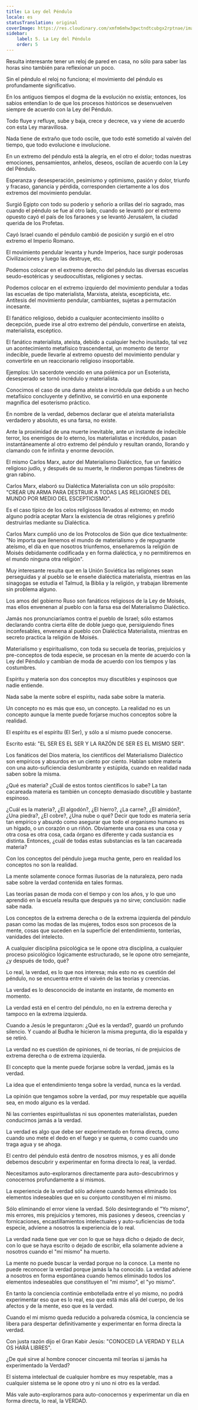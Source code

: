 ```yaml
---
title: La Ley del Péndulo
locale: es
statusTranslation: original
coverImage: https://res.cloudinary.com/xmfm6mhw3gwctndtcubgx2rptnae/image/upload/v1741354419/small_cover_la_gran_rebelion_28716e29d2.webp
sidebar:
    label: 5. La Ley del Péndulo
    order: 5
---
```

Resulta interesante tener un reloj de pared en casa, no sólo para saber las horas sino también para reflexionar un poco.

Sin el péndulo el reloj no funciona; el movimiento del péndulo es profundamente significativo.

En los antiguos tiempos el dogma de la evolución no existía; entonces, los sabios entendían lo de que los procesos históricos se desenvuelven siempre de acuerdo con la Ley del Péndulo.

Todo fluye y refluye, sube y baja, crece y decrece, va y viene de acuerdo con esta Ley maravillosa.

Nada tiene de extraño que todo oscile, que todo esté sometido al vaivén del tiempo, que todo evolucione e involucione.

En un extremo del péndulo está la alegría, en el otro el dolor; todas nuestras emociones, pensamientos, anhelos, deseos, oscilan de acuerdo con la Ley del Péndulo.

Esperanza y desesperación, pesimismo y optimismo, pasión y dolor, triunfo y fracaso, ganancia y pérdida, corresponden ciertamente a los dos extremos del movimiento pendular.

Surgió Egipto con todo su poderío y señorío a orillas del río sagrado, mas cuando el péndulo se fue al otro lado, cuando se levantó por el extremo opuesto cayó el país de los faraones y se levantó Jerusalem, la ciudad querida de los Profetas.

Cayó Israel cuando el péndulo cambió de posición y surgió en el otro extremo el Imperio Romano.

El movimiento pendular levanta y hunde Imperios, hace surgir poderosas Civilizaciones y luego las destruye, etc.

Podemos colocar en el extremo derecho del péndulo las diversas escuelas seudo-esotéricas y seudoocultistas, religiones y sectas.

Podemos colocar en el extremo izquierdo del movimiento pendular a todas las escuelas de tipo materialista, Marxista, ateísta, escepticista, etc. Antítesis del movimiento pendular, cambiantes, sujetas a permutación incesante.

El fanático religioso, debido a cualquier acontecimiento insólito o decepción, puede irse al otro extremo del péndulo, convertirse en ateísta, materialista, escéptico.

El fanático materialista, ateísta, debido a cualquier hecho inusitado, tal vez un acontecimiento metafísico trascendental, un momento de terror indecible, puede llevarle al extremo opuesto del movimiento pendular y convertirle en un reaccionario religioso insoportable.

Ejemplos: Un sacerdote vencido en una polémica por un Esoterista, desesperado se tornó incrédulo y materialista.

Conocimos el caso de una dama ateísta e incrédula que debido a un hecho metafísico concluyente y definitivo, se convirtió en una exponente magnífica del esoterismo práctico.

En nombre de la verdad, debemos declarar que el ateísta materialista verdadero y absoluto, es una farsa, no existe.

Ante la proximidad de una muerte inevitable, ante un instante de indecible terror, los enemigos de lo eterno, los materialistas e incrédulos, pasan instantáneamente al otro extremo del péndulo y resultan orando, llorando y clamando con fe infinita y enorme devoción.

El mismo Carlos Marx, autor del Materialismo Dialéctico, fue un fanático religioso judío, y después de su muerte, le rindieron pompas fúnebres de gran rabino.

Carlos Marx, elaboró su Dialéctica Materialista con un sólo propósito: "CREAR UN ARMA PARA DESTRUIR A TODAS LAS RELIGIONES DEL MUNDO POR MEDIO DEL ESCEPTICISMO".

Es el caso típico de los celos religiosos llevados al extremo; en modo alguno podría aceptar Marx la existencia de otras religiones y prefirió destruirlas mediante su Dialéctica.

Carlos Marx cumplió uno de los Protocolos de Sión que dice textualmente: "No importa que llenemos el mundo de materialismo y de repugnante ateísmo, el día en que nosotros triunfemos, enseñaremos la religión de Moisés debidamente codificada y en forma dialéctica, y no permitiremos en el mundo ninguna otra religión".

Muy interesante resulta que en la Unión Soviética las religiones sean perseguidas y al pueblo se le enseñe dialéctica materialista, mientras en las sinagogas se estudia el Talmud, la Biblia y la religión, y trabajan libremente sin problema alguno.

Los amos del gobierno Ruso son fanáticos religiosos de la Ley de Moisés, mas ellos envenenan al pueblo con la farsa esa del Materialismo Dialéctico.

Jamás nos pronunciaríamos contra el pueblo de Israel; sólo estamos declarando contra cierta élite de doble juego que, persiguiendo fines inconfesables, envenena al pueblo con Dialéctica Materialista, mientras en secreto practica la religión de Moisés.

Materialismo y espiritualismo, con toda su secuela de teorías, prejuicios y pre-conceptos de toda especie, se procesan en la mente de acuerdo con la Ley del Péndulo y cambian de moda de acuerdo con los tiempos y las costumbres.

Espíritu y materia son dos conceptos muy discutibles y espinosos que nadie entiende.

Nada sabe la mente sobre el espíritu, nada sabe sobre la materia.

Un concepto no es más que eso, un concepto. La realidad no es un concepto aunque la mente puede forjarse muchos conceptos sobre la realidad.

El espíritu es el espíritu (El Ser), y sólo a sí mismo puede conocerse.

Escrito está: "EL SER ES EL SER Y LA RAZÓN DE SER ES EL MISMO SER".

Los fanáticos del Dios materia, los científicos del Materialismo Dialéctico son empíricos y absurdos en un ciento por ciento. Hablan sobre materia con una auto-suficiencia deslumbrante y estúpida, cuando en realidad nada saben sobre la misma.

¿Qué es materia? ¿Cuál de estos tontos científicos lo sabe? La tan cacareada materia es también un concepto demasiado discutible y bastante espinoso.

¿Cuál es la materia?, ¿El algodón?, ¿El hierro?, ¿La carne?, ¿El almidón?, ¿Una piedra?, ¿El cobre?, ¿Una nube o qué? Decir que todo es materia seria tan empírico y absurdo como asegurar que todo el organismo humano es un hígado, o un corazón o un riñón. Obviamente una cosa es una cosa y otra cosa es otra cosa, cada órgano es diferente y cada sustancia es distinta. Entonces, ¿cuál de todas estas substancias es la tan cacareada materia?

Con los conceptos del péndulo juega mucha gente, pero en realidad los conceptos no son la realidad.

La mente solamente conoce formas ilusorias de la naturaleza, pero nada sabe sobre la verdad contenida en tales formas.

Las teorías pasan de moda con el tiempo y con los años, y lo que uno aprendió en la escuela resulta que después ya no sirve; conclusión: nadie sabe nada.

Los conceptos de la extrema derecha o de la extrema izquierda del péndulo pasan como las modas de las mujeres, todos esos son procesos de la mente, cosas que suceden en la superficie del entendimiento, tonterías, vanidades del intelecto.

A cualquier disciplina psicológica se le opone otra disciplina, a cualquier proceso psicológico lógicamente estructurado, se le opone otro semejante, ¿y después de todo, qué?

Lo real, la verdad, es lo que nos interesa; más esto no es cuestión del péndulo, no se encuentra entre el vaivén de las teorías y creencias.

La verdad es lo desconocido de instante en instante, de momento en momento.

La verdad está en el centro del péndulo, no en la extrema derecha y tampoco en la extrema izquierda.

Cuando a Jesús le preguntaron: ¿Qué es la verdad?, guardó un profundo silencio. Y cuando al Budha le hicieron la misma pregunta, dio la espalda y se retiró.

La verdad no es cuestión de opiniones, ni de teorías, ni de prejuicios de extrema derecha o de extrema izquierda.

El concepto que la mente puede forjarse sobre la verdad, jamás es la verdad.

La idea que el entendimiento tenga sobre la verdad, nunca es la verdad.

La opinión que tengamos sobre la verdad, por muy respetable que aquélla sea, en modo alguno es la verdad.

Ni las corrientes espiritualistas ni sus oponentes materialistas, pueden conducirnos jamás a la verdad.

La verdad es algo que debe ser experimentado en forma directa, como cuando uno mete el dedo en el fuego y se quema, o como cuando uno traga agua y se ahoga.

El centro del péndulo está dentro de nosotros mismos, y es allí donde debemos descubrir y experimentar en forma directa lo real, la verdad.

Necesitamos auto-explorarnos directamente para auto-descubrirnos y conocernos profundamente a sí mismos.

La experiencia de la verdad sólo adviene cuando hemos eliminado los elementos indeseables que en su conjunto constituyen el mi mismo.

Sólo eliminando el error viene la verdad. Sólo desintegrando el "Yo mismo", mis errores, mis prejuicios y temores, mis pasiones y deseos, creencias y fornicaciones, encastillamientos intelectuales y auto-suficiencias de toda especie, adviene a nosotros la experiencia de lo real.

La verdad nada tiene que ver con lo que se haya dicho o dejado de decir, con lo que se haya escrito o dejado de escribir, ella solamente adviene a nosotros cuando el "mí mismo" ha muerto.

La mente no puede buscar la verdad porque no la conoce. La mente no puede reconocer la verdad porque jamás la ha conocido. La verdad adviene a nosotros en forma espontánea cuando hemos eliminado todos los elementos indeseables que constituyen el "mi mismo", el "yo mismo".

En tanto la conciencia continúe embotellada entre el yo mismo, no podrá experimentar eso que es lo real, eso que está más allá del cuerpo, de los afectos y de la mente, eso que es la verdad.

Cuando el mi mismo queda reducido a polvareda cósmica, la conciencia se libera para despertar definitivamente y experimentar en forma directa la verdad.

Con justa razón dijo el Gran Kabir Jesús: "CONOCED LA VERDAD Y ELLA OS HARÁ LIBRES".

¿De qué sirve al hombre conocer cincuenta mil teorías si jamás ha experimentado la Verdad?

El sistema intelectual de cualquier hombre es muy respetable, mas a cualquier sistema se le opone otro y ni uno ni otro es la verdad.

Más vale auto-explorarnos para auto-conocernos y experimentar un día en forma directa, lo real, la VERDAD.
